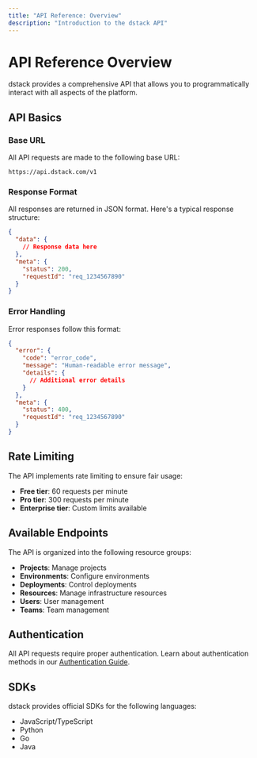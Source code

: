 ```yaml
---
title: "API Reference: Overview"
description: "Introduction to the dstack API"
---
```


# API Reference Overview

dstack provides a comprehensive API that allows you to programmatically interact with all aspects of the platform.

## API Basics

### Base URL

All API requests are made to the following base URL:

```
https://api.dstack.com/v1
```

### Response Format

All responses are returned in JSON format. Here's a typical response structure:

```json
{
  "data": {
    // Response data here
  },
  "meta": {
    "status": 200,
    "requestId": "req_1234567890"
  }
}
```

### Error Handling

Error responses follow this format:

```json
{
  "error": {
    "code": "error_code",
    "message": "Human-readable error message",
    "details": {
      // Additional error details
    }
  },
  "meta": {
    "status": 400,
    "requestId": "req_1234567890"
  }
}
```

## Rate Limiting

The API implements rate limiting to ensure fair usage:

- **Free tier**: 60 requests per minute
- **Pro tier**: 300 requests per minute
- **Enterprise tier**: Custom limits available

## Available Endpoints

The API is organized into the following resource groups:

- **Projects**: Manage projects
- **Environments**: Configure environments
- **Deployments**: Control deployments
- **Resources**: Manage infrastructure resources
- **Users**: User management
- **Teams**: Team management

## Authentication

All API requests require proper authentication. Learn about authentication methods in our [Authentication Guide](/docs/api-reference/authentication).

## SDKs

dstack provides official SDKs for the following languages:

- JavaScript/TypeScript
- Python
- Go
- Java

